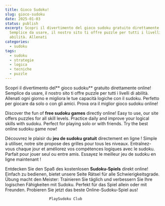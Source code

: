 ```yaml
---
title: Gioco Sudoku!
slug: gioco-sudoku
date: 2025-01-03
status: publish
excerpt: Scopri il divertimento del gioco sudoku gratuito direttamente online!
  Semplice da usare, il nostro sito ti offre puzzle per tutti i livelli di
  abilità. Allenati
categories:
  - sudoku
tags:
  - sudoku
  - strategie
  - logica
  - tecniche
  - puzzle
---
```


<TwoCol src="" alt="" width={1200} height={800} caption="">

</TwoCol>

Scopri il divertimento del** gioco sudoku** gratuito direttamente online! Semplice da usare, il nostro sito ti offre puzzle per tutti i livelli di abilità. Allenati ogni giorno e migliora le tue capacità logiche con il sudoku. Perfetto per giocare da solo o con gli amici. Prova ora il miglior gioco sudoku online!

Discover the fun of **free sudoku games** directly online! Easy to use, our site offers puzzles for all skill levels. Practice daily and improve your logical skills with sudoku. Perfect for playing solo or with friends. Try the best online sudoku game now!

Découvrez le plaisir du **jeu de sudoku gratuit** directement en ligne ! Simple à utiliser, notre site propose des grilles pour tous les niveaux. Entraînez-vous chaque jour et améliorez vos compétences logiques avec le sudoku. Parfait pour jouer seul ou entre amis. Essayez le meilleur jeu de sudoku en ligne maintenant !

Entdecken Sie den Spaß des kostenlosen **Sudoku-Spiels** direkt online! Einfach zu bedienen, bietet unsere Seite Rätsel für alle Schwierigkeitsgrade. Übung macht den Meister: Trainieren Sie täglich und verbessern Sie Ihre logischen Fähigkeiten mit Sudoku. Perfekt für das Spiel allein oder mit Freunden. Probieren Sie jetzt das beste Online-Sudoku-Spiel aus!

								
				
					
				
		
					
				
				
					
		
			
				
					
						
						PlaySudoku Club

											
				
					

						
				
					
				
				
		